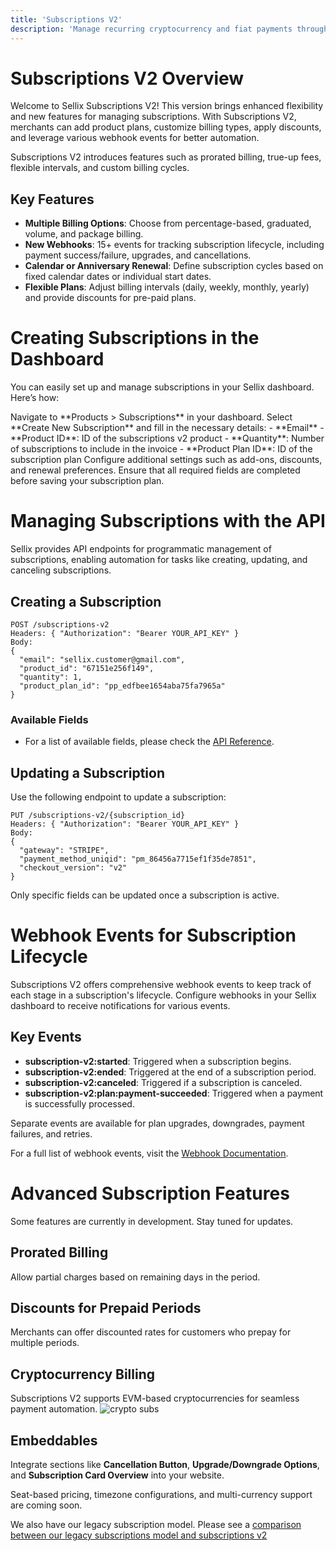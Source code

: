 ```yaml
---
title: 'Subscriptions V2'
description: 'Manage recurring cryptocurrency and fiat payments through Sellix'
---
```


# Subscriptions V2 Overview

Welcome to Sellix Subscriptions V2! This version brings enhanced flexibility and new features for managing subscriptions. With Subscriptions V2, merchants can add product plans, customize billing types, apply discounts, and leverage various webhook events for better automation.

<Callout type="info" title="Why upgrade to V2?">
  Subscriptions V2 introduces features such as prorated billing, true-up fees, flexible intervals, and custom billing cycles.
</Callout>

## Key Features
- **Multiple Billing Options**: Choose from percentage-based, graduated, volume, and package billing.
- **New Webhooks**: 15+ events for tracking subscription lifecycle, including payment success/failure, upgrades, and cancellations.
- **Calendar or Anniversary Renewal**: Define subscription cycles based on fixed calendar dates or individual start dates.
- **Flexible Plans**: Adjust billing intervals (daily, weekly, monthly, yearly) and provide discounts for pre-paid plans.

# Creating Subscriptions in the Dashboard

You can easily set up and manage subscriptions in your Sellix dashboard. Here’s how:

<Steps>
<Step title="Step 1">
  Navigate to **Products > Subscriptions** in your dashboard.
</Step>

<Step title="Step 2">
  Select **Create New Subscription** and fill in the necessary details:
  - **Email**
  - **Product ID**: ID of the subscriptions v2 product
  - **Quantity**: Number of subscriptions to include in the invoice
  - **Product Plan ID**: ID of the subscription plan
</Step>

<Step title="Step 3">
  Configure additional settings such as add-ons, discounts, and renewal preferences.
</Step>
</Steps>

<Warning>
  Ensure that all required fields are completed before saving your subscription plan.
</Warning>

# Managing Subscriptions with the API

Sellix provides API endpoints for programmatic management of subscriptions, enabling automation for tasks like creating, updating, and canceling subscriptions.

## Creating a Subscription

```curl
POST /subscriptions-v2
Headers: { "Authorization": "Bearer YOUR_API_KEY" }
Body:
{
  "email": "sellix.customer@gmail.com",
  "product_id": "67151e256f149",
  "quantity": 1,
  "product_plan_id": "pp_edfbee1654aba75fa7965a"
}
```

### Available Fields
- For a list of available fields, please check the [API Reference](https://docs.sellix.io/api-reference/subscriptions-v2/post-subscriptions).

## Updating a Subscription

Use the following endpoint to update a subscription:

```curl
PUT /subscriptions-v2/{subscription_id}
Headers: { "Authorization": "Bearer YOUR_API_KEY" }
Body:
{
  "gateway": "STRIPE",
  "payment_method_uniqid": "pm_86456a7715ef1f35de7851",
  "checkout_version": "v2"
}
```

<Note>
  Only specific fields can be updated once a subscription is active.
</Note>


# Webhook Events for Subscription Lifecycle

Subscriptions V2 offers comprehensive webhook events to keep track of each stage in a subscription's lifecycle. Configure webhooks in your Sellix dashboard to receive notifications for various events.

## Key Events
- **subscription-v2:started**: Triggered when a subscription begins.
- **subscription-v2:ended**: Triggered at the end of a subscription period.
- **subscription-v2:canceled**: Triggered if a subscription is canceled.
- **subscription-v2:plan:payment-succeeded**: Triggered when a payment is successfully processed.

<Note>
  Separate events are available for plan upgrades, downgrades, payment failures, and retries.
</Note>

For a full list of webhook events, visit the [Webhook Documentation](https://docs.sellix.io/api-reference/webhooks).


# Advanced Subscription Features

<Warning>
  Some features are currently in development. Stay tuned for updates.
</Warning>

## Prorated Billing
Allow partial charges based on remaining days in the period.

## Discounts for Prepaid Periods
Merchants can offer discounted rates for customers who prepay for multiple periods.

## Cryptocurrency Billing
Subscriptions V2 supports EVM-based cryptocurrencies for seamless payment automation.
![crypto subs](https://cdn.sellix.io/static/documentation/images/crypto-subscriptions.png)

## Embeddables
Integrate sections like **Cancellation Button**, **Upgrade/Downgrade Options**, and **Subscription Card Overview** into your website.

<Note>
  Seat-based pricing, timezone configurations, and multi-currency support are coming soon.
</Note>

<Note>We also have our legacy subscription model. Please see a [comparison between our legacy subscriptions model and subscriptions v2](https://docs.sellix.io/api-reference/subscriptions-compare)</Note>